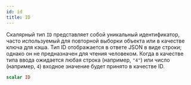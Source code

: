 ```yaml
---
id: id
title: ID
---
```



Скалярный тип `ID` представляет собой уникальный идентификатор, часто используемый для повторной выборки объекта или в качестве ключа для кэша. Тип ID отображается в ответе JSON в виде строки; однако он не предназначен для чтения человеком. Когда в качестве типа ввода ожидается любая строка (например, `"4"`) или число (например, `4`) входное значение будет принято в качестве ID.

```graphql
scalar ID
```





